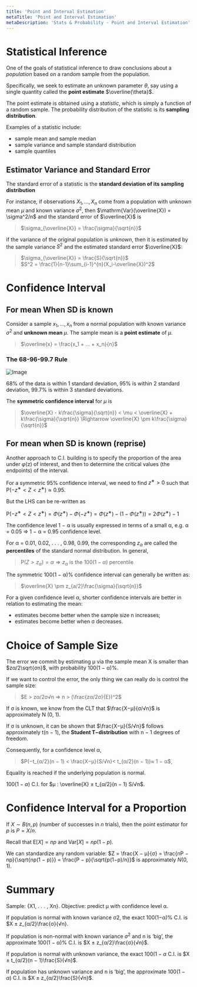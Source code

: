 ```yaml
---
title: 'Point and Interval Estimation'
metaTitle: 'Point and Interval Estimation'
metaDescription: 'Stats & Probability - Point and Interval Estimation'
---
```


<link
  rel="stylesheet"
  href="https://cdn.jsdelivr.net/npm/katex@0.11.0/dist/katex.min.css"
  integrity="sha384-BdGj8xC2eZkQaxoQ8nSLefg4AV4/AwB3Fj+8SUSo7pnKP6Eoy18liIKTPn9oBYNG"
  crossOrigin="anonymous"
/>

# Statistical Inference

One of the goals of statistical inference to draw conclusions about a *population* based on a random sample from the population.

Specifically, we seek to estimate an unknown parameter $\theta$, say using a single quantity called the **point estimate** $\overline{\theta}$. 

The point estimate is obtained using a *statistic*, which is simply a function of a random sample. The probability distribution of the statistic is its **sampling distribution**. 

Examples of a statistic include:
- sample mean and sample median
- sample variance and sample standard distribution
- sample quantiles

## Estimator Variance and Standard Error 

The standard error of a statistic is the **standard deviation of its sampling distribution** 

For instance, if observations $X_1, ..., X_n$ come from a population with unknown mean $\mu$ and known variance $\sigma^2$, then $\mathrm{Var}(\overline{X}) = \sigma^2/n$ and the standard error of $\overline{X}$ is 
> $\sigma_{\overline{X}} = \frac{\sigma}{\sqrt{n}}$

if the variance of the original population is *unknown*, then it is estimated by the sample variance $S^2$ and the estimated standard error $\overline{X}$:
> $\sigma_{\overline{X}} = \frac{S}{\sqrt{n}}$  
> $S^2 = \frac{1}{n-1}\sum_{i-1}^{n}(X_i-\overline{X})^2$

# Confidence Interval

## For mean When SD is known

Consider a sample ${x_1, ..., x_n}$ from a normal population with known variance $\sigma^2$ and **unknown mean** $\mu$. The sample mean is a **point estimate** of $\mu$.
> $\overline{x} = \frac{x_1 + ... + x_n}{n}$

### The 68-96-99.7 Rule

![Image](https://miro.medium.com/max/1400/1*IZ2II2HYKeoMrdLU5jW6Dw.png)

68% of the data is within 1 standard deviation, 95% is within 2 standard deviation, 99.7% is within 3 standard deviations.

The **symmetric confidence interval** for $\mu$ is 
> $\overline{X} - k\frac{\sigma}{\sqrt{n}} < \mu < \overline{X} +  k\frac{\sigma}{\sqrt{n}} \Rightarrow \overline{X} \pm  k\frac{\sigma}{\sqrt{n}}$

## For mean when SD is known (reprise)

Another approach to C.I. building is to specify the proportion of the area under $φ$(z) of interest, and then to determine the critical values (the endpoints) of the interval.

For a symmetric 95% confidence interval, we need to find $z^∗ > 0$ such that $\mathrm{P}(−z^∗ < Z < z^∗) ≈ 0.95$.

But the LHS can be re-written as

$\mathrm{P}(−z^∗ < Z < z^∗) = Φ(z^∗) − Φ(−z^∗) = Φ(z^∗) − (1 − Φ(z^∗)) = 2Φ(z^∗) − 1$

The confidence level 1 − α is usually expressed in terms of a small α, e.g. α = 0.05 ⇒ 1 − α = 0.95 confidence level.

For α = 0.01, 0.02, . . . , 0.98, 0.99, the corresponding $z_α$ are called the **percentiles** of the standard normal distribution. In general,
> P$(Z > z_α) = α ⇒ z_α$ is the $100(1 − α)$ percentile

The symmetric 100(1 − α)% confidence interval can generally be written as:
> $\overline{X} \pm  z_{a/2}\frac{\sigma}{\sqrt{n}}$

For a given confidence level α, shorter confidence intervals are better in relation to estimating the mean:
- estimates become better when the sample size n increases;
- estimates become better when σ decreases.

# Choice of Sample Size

The error we commit by estimating µ via the sample mean X is smaller than $zα/2\sqrt{σn}$, with probability 100(1 − α)%.

If we want to control the error, the only thing we can really do is control the sample size:  
> $E > zα/2σ√n ⇒ n > (\frac{zα/2σ}{E})^2$

If σ is known, we know from the CLT that $\frac{X−µ}{σ/√n}$ is approximately N (0, 1).

If σ is unknown, it can be shown that $\frac{X−µ}{S/√n}$
follows approximately t(n − 1), the **Student T−distribution** with n − 1 degrees of freedom.

Consequently, for a confidence level α,
> $P(−t_{α/2}(n − 1) < \frac{X−µ}{S/√n}< t_{α/2}(n − 1))≈ 1 − α$,

Equality is reached if the underlying population is
normal.

$100(1 − α)%$ C.I. for $µ : \overline{X} ± t_{α/2}(n − 1) S/√n$.

# Confidence Interval for a Proportion

If $X ∼ B(n, p)$ (number of successes in $n$ trials), then the point estimator for $p$ is $P = X/n$.

Recall that $\mathrm{E}[X] = np$ and $\mathrm{Var}[X] = np(1 − p)$.

We can standardize any random variable: $Z = \frac{X − µ}{σ} = \frac{nP − np}{\sqrt{np(1 − p)}} = \frac{P − p}{\sqrt{p(1−p)/n}}$ is approximately $N (0, 1)$.

# Summary

Sample: {X1, . . . , Xn}. Objective: predict µ with confidence level α.

If population is normal with known variance σ2, the exact 100(1−α)%
C.I. is $X ± z_{α/2}\frac{σ}{√n}.

If population is non-normal with known variance $σ^2$ and n is ‘big’, the approximate 100(1 − α)% C.I. is $X ± z_{α/2}\frac{σ}{√n}$.

If population is normal with unknown variance, the exact $100(1 − α%$ C.I. is $X ± t_{α/2}(n − 1)\frac{S}{√n}$.

If population has unknown variance and n is ‘big’, the approximate
$100(1 − α)%$ C.I. is $X ± z_{α/2}\frac{S}{√n}$.
